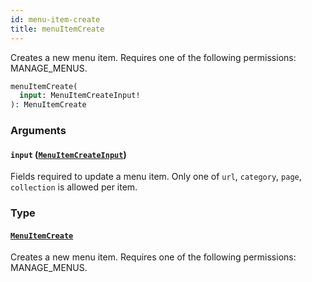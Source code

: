 ```yaml
---
id: menu-item-create
title: menuItemCreate
---
```



Creates a new menu item. Requires one of the following permissions: MANAGE_MENUS.

```graphql
menuItemCreate(
  input: MenuItemCreateInput!
): MenuItemCreate
```


### Arguments

#### `input` ([`MenuItemCreateInput`](../../../developer/api-reference/inputs/menu-item-create-input))

Fields required to update a menu item. Only one of `url`, `category`, `page`, `collection` is allowed per item.


### Type

#### [`MenuItemCreate`](../../../developer/api-reference/objects/menu-item-create) 

Creates a new menu item. Requires one of the following permissions: MANAGE_MENUS.




